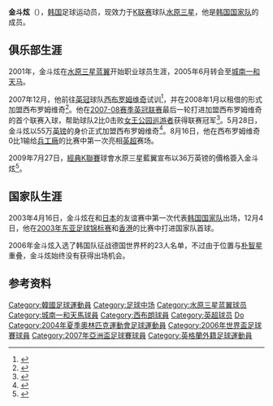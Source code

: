 {{noteta|G1=足球}}
{{update|time=2021-06-01}}
{{Football player infobox| 
| playername= 金斗炫 <br /> {{lang|ko|김두현}}
| image    = Kim Do-Heon.jpg
| fullname = 金斗炫 <br /> {{lang|ko|김두현}}
| englishfullname = Kim Do-Heon
| nickname    = 
| height      = {{height|meters=1.75}}
| dateofbirth = {{birth date and age|1982|7|14}}
| cityofbirth = [[京畿道|京畿道]][[东豆川市|东豆川市]]
| countryofbirth = {{KOR}}
| clubnumber = 
| currentclub  = [[水原三星蓝翼|水原三星蓝翼]]
| position = [[中场|中场]]
| youthyears = 
| youthclubs = 
| years = 2001-2005<br/>2005-2008<br/>2008<br/>2008-2009<br/>2009-
| clubs = [[水原三星蓝翼|水原三星蓝翼]]<br/>[[城南一和天马|城南一和天马]]<br/>→[[西布罗姆维奇足球俱乐部|西布朗姆维奇]]<br/>[[西布罗姆维奇足球俱乐部|西布朗姆维奇]]<br/>[[水原三星蓝翼|水原三星蓝翼]]
| caps(goals) = 85 {{0}}(7) <br/> 76 (15) <br/> {{0}}4 {{0}}(1) <br/> 15 {{0}}(0) <br/> 12 {{0}}(4)
| nationalyears =2003-2004<br/>2003-
| nationalteam = 韩国U23<br/>[[韩国国家足球队|韩国]]
| nationalcaps(goals) = 31 {{0}}(2)<br/> 57 (11)
| pcupdate = 2010年2月4日
| ntupdate = 2010年2月4日
}}
'''金斗炫'''（{{bd|1982年|7月14日||}}），[[韩国|韩国]]足球运动员，现效力于[[K联赛|K联赛]]球队[[水原三星蓝翼|水原三星]]，他是[[韩国国家足球队|韩国国家队]]的成员。

==俱乐部生涯==
2001年，金斗炫在[[水原三星蓝翼|水原三星蓝翼]]开始职业球员生涯，2005年6月转会至[[城南一和天马|城南一和天马]]。

2007年12月，他前往[[英冠|英冠]]球队[[西布罗姆维奇足球俱乐部|西布罗姆维奇]]试训<ref>{{Cite web |url=http://news.bbc.co.uk/sport1/hi/football/teams/w/west_bromwich_albion/7131390.stm |title=Korean Do-heon on trial at Albion |accessdate=2010-02-07 |archive-date=2007-12-13 |archive-url=https://web.archive.org/web/20071213022238/http://news.bbc.co.uk/sport1/hi/football/teams/w/west_bromwich_albion/7131390.stm |dead-url=no }}</ref>，并在2008年1月以租借的形式加盟西布罗姆维奇<ref>{{Cite web |url=http://news.bbc.co.uk/sport1/hi/football/teams/w/west_bromwich_albion/7215286.stm |title=West Brom land Korean midfielder |accessdate=2010-02-07 |archive-date=2008-02-01 |archive-url=https://web.archive.org/web/20080201162227/http://news.bbc.co.uk/sport1/hi/football/teams/w/west_bromwich_albion/7215286.stm |dead-url=no }}</ref>。他在[[2007年至2008年英格兰足球冠军联赛|2007-08赛季英冠联赛]]最后一轮打进加盟西布罗姆维奇的首个联赛入球，帮助球队2比0击败[[女王公园巡游者足球俱乐部|女王公园巡游者]]获得联赛冠军<ref>{{Cite web |url=http://news.bbc.co.uk/sport1/hi/football/eng_div_1/7368623.stm |title=QPR 0–2 West Brom |accessdate=2010-02-07 |archive-date=2008-05-13 |archive-url=https://web.archive.org/web/20080513230555/http://news.bbc.co.uk/sport1/hi/football/eng_div_1/7368623.stm |dead-url=no }}</ref>。5月28日，金斗炫以55万[[英镑|英镑]]的身价正式加盟西布罗姆维奇<ref>{{Cite web |url=http://news.bbc.co.uk/sport1/hi/football/teams/w/west_bromwich_albion/7423383.stm |title=Kim seals permanent Baggies move |accessdate=2010-02-07 |archive-date=2019-07-01 |archive-url=https://web.archive.org/web/20190701044845/http://news.bbc.co.uk/sport2/hi/football/teams/w/west_bromwich_albion/7423383.stm |dead-url=no }}</ref>。8月16日，他在西布罗姆维奇0比1输给[[兵工廠足球俱乐部|兵工廠]]的比赛中第一次亮相[[英超|英超]]赛场。

2009年7月27日，[[經典K聯賽|經典K聯賽]]球會水原三星藍翼宣布以36万英镑的價格簽入金斗炫<ref>{{Cite web |url=http://www.koreatimes.co.kr/www/news/sports/2009/07/136_49242.html |title=Kim Do-heon Returns to BlueWings |accessdate=2010-02-07 |archive-date=2017-07-01 |archive-url=https://web.archive.org/web/20170701134823/http://www.koreatimes.co.kr/www/news/sports/2009/07/136_49242.html |dead-url=no }}</ref>。

==国家队生涯==
2003年4月16日，金斗炫在和[[日本国家足球队|日本]]的友谊赛中第一次代表[[韩国国家足球队|韩国国家队]]出场，12月4日，他在[[2003年东亚足球锦标赛|2003年东亚足球锦标赛]]和[[香港足球代表队|香港]]的比赛中打进国家队首球。

2006年金斗炫入选了韩国队征战德国世界杯的23人名单，不过由于位置与[[朴智星|朴智星]]重叠，金斗炫始终没有获得出场机会。

==参考资料==
{{reflist}}

{{2010年水原三星藍翼名单}}
{{2006年世界杯足球赛南韩参赛名单}}

{{DEFAULTSORT:Kim Do-Heon}}
[[Category:韓國足球運動員|Category:韓國足球運動員]]
[[Category:足球中场|Category:足球中场]]
[[Category:水原三星蓝翼球员|Category:水原三星蓝翼球员]]
[[Category:城南一和天馬球員|Category:城南一和天馬球員]]
[[Category:西布朗球員|Category:西布朗球員]]
[[Category:英超球员|Category:英超球员]]
[[Category:金姓|Do]]
[[Category:2004年夏季奧林匹克運動會足球運動員|Category:2004年夏季奧林匹克運動會足球運動員]]
[[Category:2006年世界盃足球賽球員|Category:2006年世界盃足球賽球員]]
[[Category:2007年亞洲盃足球賽球員|Category:2007年亞洲盃足球賽球員]]
[[Category:英格蘭外籍足球運動員|Category:英格蘭外籍足球運動員]]